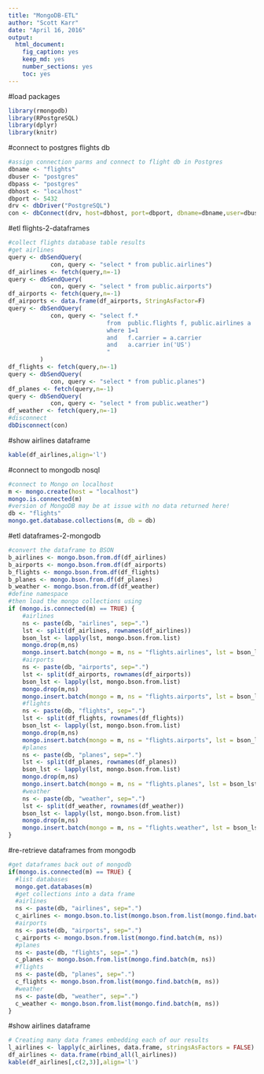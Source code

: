 ```yaml
---
title: "MongoDB-ETL"
author: "Scott Karr"
date: "April 16, 2016"
output: 
  html_document: 
    fig_caption: yes
    keep_md: yes
    number_sections: yes
    toc: yes
---
```

#load packages
```r
library(rmongodb)
library(RPostgreSQL)
library(dplyr)
library(knitr)
```

#connect to postgres flights db
```r
#assign connection parms and connect to flight db in Postgres
dbname <- "flights"
dbuser <- "postgres"
dbpass <- "postgres"
dbhost <- "localhost"
dbport <- 5432
drv <- dbDriver("PostgreSQL")
con <- dbConnect(drv, host=dbhost, port=dbport, dbname=dbname,user=dbuser, password=dbpass)
```

#etl flights-2-dataframes
```r
#collect flights database table results
#get airlines
query <- dbSendQuery(
            con, query <- "select * from public.airlines")
df_airlines <- fetch(query,n=-1)
query <- dbSendQuery(
            con, query <- "select * from public.airports")
df_airports <- fetch(query,n=-1)
df_airports <- data.frame(df_airports, StringAsFactor=F)
query <- dbSendQuery(
            con, query <- "select f.* 
                            from  public.flights f, public.airlines a
                            where 1=1
                            and   f.carrier = a.carrier
                            and   a.carrier in('US')
                            "
         )
df_flights <- fetch(query,n=-1)
query <- dbSendQuery(
            con, query <- "select * from public.planes")
df_planes <- fetch(query,n=-1)
query <- dbSendQuery(
            con, query <- "select * from public.weather")
df_weather <- fetch(query,n=-1)
#disconnect
dbDisconnect(con)
```

#show airlines dataframe
```r
kable(df_airlines,align='l')
```

#connect to mongodb nosql
```r
#connect to Mongo on localhost
m <- mongo.create(host = "localhost")
mongo.is.connected(m)
#version of MongoDB may be at issue with no data returned here!
db <- "flights"
mongo.get.database.collections(m, db = db)
```

#etl dataframes-2-mongodb
```r
#convert the dataframe to BSON
b_airlines <- mongo.bson.from.df(df_airlines) 
b_airports <- mongo.bson.from.df(df_airports) 
b_flights <- mongo.bson.from.df(df_flights) 
b_planes <- mongo.bson.from.df(df_planes) 
b_weather <- mongo.bson.from.df(df_weather)
#define namespace
#then load the mongo collections using
if (mongo.is.connected(m) == TRUE) {
    #airlines
    ns <- paste(db, "airlines", sep=".")
    lst <- split(df_airlines, rownames(df_airlines))
    bson_lst <- lapply(lst, mongo.bson.from.list)
    mongo.drop(m,ns)
    mongo.insert.batch(mongo = m, ns = "flights.airlines", lst = bson_lst)  
    #airports    
    ns <- paste(db, "airports", sep=".")
    lst <- split(df_airports, rownames(df_airports))
    bson_lst <- lapply(lst, mongo.bson.from.list)
    mongo.drop(m,ns)
    mongo.insert.batch(mongo = m, ns = "flights.airports", lst = bson_lst)  
    #flights
    ns <- paste(db, "flights", sep=".")
    lst <- split(df_flights, rownames(df_flights))
    bson_lst <- lapply(lst, mongo.bson.from.list)
    mongo.drop(m,ns)
    mongo.insert.batch(mongo = m, ns = "flights.airports", lst = bson_lst)  
    #planes
    ns <- paste(db, "planes", sep=".")
    lst <- split(df_planes, rownames(df_planes))
    bson_lst <- lapply(lst, mongo.bson.from.list)
    mongo.drop(m,ns)
    mongo.insert.batch(mongo = m, ns = "flights.planes", lst = bson_lst)  
    #weather
    ns <- paste(db, "weather", sep=".")
    lst <- split(df_weather, rownames(df_weather))
    bson_lst <- lapply(lst, mongo.bson.from.list)
    mongo.drop(m,ns)
    mongo.insert.batch(mongo = m, ns = "flights.weather", lst = bson_lst)  
}
```

#re-retrieve dataframes from mongodb
```r
#get dataframes back out of mongodb
if(mongo.is.connected(m) == TRUE) {
  #list databases
  mongo.get.databases(m)
  #get collections into a data frame
  #airlines
  ns <- paste(db, "airlines", sep=".")
  c_airlines <- mongo.bson.to.list(mongo.bson.from.list(mongo.find.batch(m, ns)))
  #airports
  ns <- paste(db, "airports", sep=".")
  c_airports <- mongo.bson.from.list(mongo.find.batch(m, ns))
  #planes
  ns <- paste(db, "flights", sep=".")
  c_planes <- mongo.bson.from.list(mongo.find.batch(m, ns))
  #flights
  ns <- paste(db, "planes", sep=".")
  c_flights <- mongo.bson.from.list(mongo.find.batch(m, ns))
  #weather
  ns <- paste(db, "weather", sep=".")
  c_weather <- mongo.bson.from.list(mongo.find.batch(m, ns))
}
```

#show airlines dataframe
```r
# Creating many data frames embedding each of our results
l_airlines <- lapply(c_airlines, data.frame, stringsAsFactors = FALSE)
df_airlines <- data.frame(rbind_all(l_airlines))
kable(df_airlines[,c(2,3)],align='l')
```